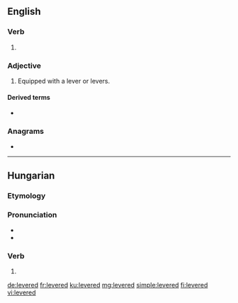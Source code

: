 ==English==

===Verb===
{{head|en|verb form}}

# {{en-past of|lever}}

===Adjective===
{{en-adj|-}}

# Equipped with a lever or levers.

====Derived terms====
* {{l|en|multilevered}}

===Anagrams===
* {{l|en|reveled}}

----

==Hungarian==

===Etymology===
{{hu-suffix|lever|ed|nocat=y}}

===Pronunciation===
* {{hu-IPA}}
* {{hyphenation|le|ve|red|lang=hu}}

===Verb===
{{head|hu|verb form}}

# {{inflection of|lever||2|s|indic|pres|def|lang=hu}}

[[de:levered]]
[[fr:levered]]
[[ku:levered]]
[[mg:levered]]
[[simple:levered]]
[[fi:levered]]
[[vi:levered]]